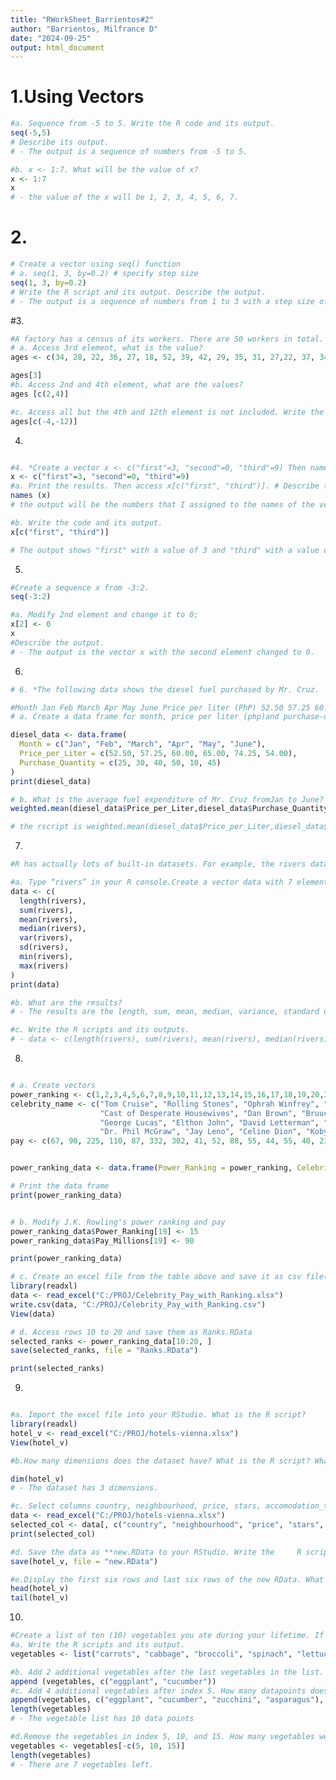 ```yaml
---
title: "RWorkSheet_Barrientos#2"
author: "Barrientos, Milfrance D"
date: "2024-09-25"
output: html_document
---
```


# 1.Using Vectors
```r
#a. Sequence from -5 to 5. Write the R code and its output.
seq(-5,5)
# Describe its output.
# - The output is a sequence of numbers from -5 to 5.

```


```r
#b. x <- 1:7. What will be the value of x?
x <- 1:7
x 
# - the value of the x will be 1, 2, 3, 4, 5, 6, 7.
```

# 2.
```r
# Create a vector using seq() function
# a. seq(1, 3, by=0.2) # specify step size
seq(1, 3, by=0.2)
# Write the R script and its output. Describe the output.
# - The output is a sequence of numbers from 1 to 3 with a step size of 0.2.
```
#3. 
```r
#A factory has a census of its workers. There are 50 workers in total. The following list shows their ages: 34, 28, 22, 36, 27, 18, 52, 39, 42, 29, 35, 31, 27,22, 37, 34, 19, 20, 57, 49, 50, 37, 46, 25, 17, 37, 43, 53, 41, 51, 35,24,33, 41, 53, 40, 18, 44, 38, 41, 48, 27, 39, 19, 30, 61, 54, 58, 26,18.
# a. Access 3rd element, what is the value?
ages <- c(34, 28, 22, 36, 27, 18, 52, 39, 42, 29, 35, 31, 27,22, 37, 34, 19, 20, 57, 49, 50, 37, 46, 25, 17, 37, 43, 53, 41, 51, 35,24,33, 41, 53, 40, 18, 44, 38, 41, 48, 27, 39, 19, 30, 61, 54, 58, 26,18)
```


```r
ages[3]
#b. Access 2nd and 4th element, what are the values?
ages [c(2,4)]
```


```r
#c. Access all but the 4th and 12th element is not included. Write the R script and its output.
ages[c(-4,-12)]

```
4. 
```r
```


```r
#4. *Create a vector x <- c("first"=3, "second"=0, "third"=9) Then named the vector, names(x).
x <- c("first"=3, "second"=0, "third"=9)
#a. Print the results. Then access x[c("first", "third")]. # Describe the output.
names (x)
# the output will be the numbers that I assigned to the names of the vector.
```


```r
#b. Write the code and its output.
x[c("first", "third")]

# The output shows "first" with a value of 3 and "third" with a value of 9.

```
5.
```r
#Create a sequence x from -3:2.
seq(-3:2)

#a. Modify 2nd element and change it to 0;
x[2] <- 0
x
#Describe the output.
# - The output is the vector x with the second element changed to 0.

```
6.
```r
# 6. *The following data shows the diesel fuel purchased by Mr. Cruz.

#Month Jan Feb March Apr May June Price per liter (PhP) 52.50 57.25 60.00 65.00 74.25 54.00 Purchase–quantity(Liters) 25 30 40 50 10 45
# a. Create a data frame for month, price per liter (php)and purchase-quantity (liter). Write the R scripts andits output.

diesel_data <- data.frame(
  Month = c("Jan", "Feb", "March", "Apr", "May", "June"),
  Price_per_Liter = c(52.50, 57.25, 60.00, 65.00, 74.25, 54.00),
  Purchase_Quantity = c(25, 30, 40, 50, 10, 45)
)
print(diesel_data)
```


```r
# b. What is the average fuel expenditure of Mr. Cruz fromJan to June? Note: Use ‘weighted.mean(liter,purchase)‘. Write the R scripts and its output.
weighted.mean(diesel_data$Price_per_Liter,diesel_data$Purchase_Quantity)

# the rscript is weighted.mean(diesel_data$Price_per_Liter,diesel_data$Purchase_Quantity) while the output is 59.5
```



7.


```r
#R has actually lots of built-in datasets. For example, the rivers data “gives the lengths (in miles) of 141 “major” rivers in North America, as compiled by the US Geological Survey”.     

#a. Type “rivers” in your R console.Create a vector data with 7 elements, containing the number of elements (length) in rivers, their sum (sum), mean (mean), median(median), variance(var), standard deviation(sd),minimum (min) and maximum (max).
data <- c(
  length(rivers),
  sum(rivers),
  mean(rivers),
  median(rivers),
  var(rivers),
  sd(rivers),
  min(rivers),
  max(rivers)
)
print(data)
```


```r
#b. What are the results?
# - The results are the length, sum, mean, median, variance, standard deviation, minimum, and maximum of the rivers data.
```


```r
#c. Write the R scripts and its outputs.
# - data <- c(length(rivers), sum(rivers), mean(rivers), median(rivers), var(rivers), sd(rivers), min(rivers), max(rivers)
```
8.
```r
```


```r
# a. Create vectors
power_ranking <- c(1,2,3,4,5,6,7,8,9,10,11,12,13,14,15,16,17,18,19,20,21,22,23,24,25)
celebrity_name <- c("Tom Cruise", "Rolling Stones", "Ophrah Winfrey", "U2", "Tiger Woods", "Steven Spielberg", "Howard Stern", "50 Cent", 
                    "Cast of Desperate Housewives", "Dan Brown", "Bruuce Springsteen", "Donald Trump", "Muhammad Ali","Paul McCartney", 
                    "George Lucas", "Elthon John", "David Letterman", "Phil Mickelson", "J.K Rowling", "Brad Pitt", "Peter Jackson", 
                    "Dr. Phil McGraw", "Jay Leno", "Celine Dion", "Koby Bryant")
pay <- c(67, 90, 225, 110, 87, 332, 302, 41, 52, 88, 55, 44, 55, 40, 233, 34, 40, 47, 75, 25, 39, 45, 32, 40, 31)


power_ranking_data <- data.frame(Power_Ranking = power_ranking, Celebrity_Name = celebrity_name, Pay_Millions = pay)

# Print the data frame
print(power_ranking_data)
```


```r
```


```r
# b. Modify J.K. Rowling's power ranking and pay
power_ranking_data$Power_Ranking[19] <- 15
power_ranking_data$Pay_Millions[19] <- 90

print(power_ranking_data)
```
```r
# c. Create an excel file from the table above and save it as csv file(PowerRanking). Import the csv file into the RStudio. What is the R script?
library(readxl)
data <- read_excel("C:/PROJ/Celebrity_Pay_with_Ranking.xlsx")
write.csv(data, "C:/PROJ/Celebrity_Pay_with_Ranking.csv")
View(data)
```

```r
# d. Access rows 10 to 20 and save them as Ranks.RData
selected_ranks <- power_ranking_data[10:20, ]
save(selected_ranks, file = "Ranks.RData")

print(selected_ranks)

```
9.
```r
```


```r
#a. Import the excel file into your RStudio. What is the R script?
library(readxl)
hotel_v <- read_excel("C:/PROJ/hotels-vienna.xlsx")
View(hotel_v)
```


```r
#b.How many dimensions does the dataset have? What is the R script? What is its output?

dim(hotel_v)
# - The dataset has 3 dimensions.
```

```r
#c. Select columns country, neighbourhood, price, stars, accomodation_type, and ratings. Write the R script.
data <- read_excel("C:/PROJ/hotels-vienna.xlsx")  
selected_col <- data[, c("country", "neighbourhood", "price", "stars", "accommodation_type", "ratings")]
print(selected_col)
```

```r
#d. Save the data as **new.RData to your RStudio. Write the     R script. 
save(hotel_v, file = "new.RData")
```


```r
#e.Display the first six rows and last six rows of the new RData. What is the R script?
head(hotel_v)
tail(hotel_v)
```

10. 
```r
#Create a list of ten (10) vegetables you ate during your lifetime. If none, just list down.
#a. Write the R scripts and its output.
vegetables <- list("carrots", "cabbage", "broccoli", "spinach", "lettuce", "tomato", "bell pepper", "onion", "garlic", "potato")
```


```r
#b. Add 2 additional vegetables after the last vegetables in the list. What is the R script and its output?
append (vegetables, c("eggplant", "cucumber"))
#c. Add 4 additional vegetables after index 5. How many datapoints does your vegetable list have? What is the R script and its output?
append(vegetables, c("eggplant", "cucumber", "zucchini", "asparagus"), after = 5)
length(vegetables)
# - The vegetable list has 10 data points
```


```r
#d.Remove the vegetables in index 5, 10, and 15. How many vegetables were left? Write the codes and its output.
vegetables <- vegetables[-c(5, 10, 15)]
length(vegetables)
# - There are 7 vegetables left.
```
